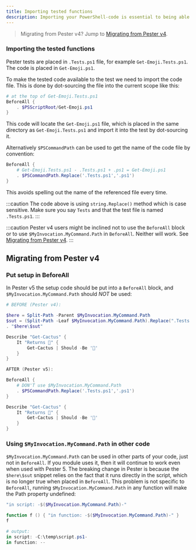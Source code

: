 ```yaml
---
title: Importing tested functions
description: Importing your PowerShell-code is essential to being able to test it. See how to import functions from your code to make them available for your tests
---
```


> Migrating from Pester v4? Jump to [Migrating from Pester v4](#migrating-from-pester-v4).


### Importing the tested functions

Pester tests are placed in `.Tests.ps1` file, for example `Get-Emoji.Tests.ps1`. The code is placed in `Get-Emoji.ps1`.

To make the tested code available to the test we need to import the code file. This is done by dot-sourcing the file into the current scope like this:

```powershell
# at the top of Get-Emoji.Tests.ps1
BeforeAll {
    . $PSScriptRoot/Get-Emoji.ps1
}
```

This code will locate the `Get-Emoji.ps1` file, which is placed in the same directory as `Get-Emoji.Tests.ps1` and import it into the test by dot-sourcing it.

Alternatively `$PSCommandPath` can be used to get the name of the code file by convention:

```powershell
BeforeAll {
    # Get-Emoji.Tests.ps1 - .Tests.ps1 + .ps1 = Get-Emoji.ps1
    . $PSCommandPath.Replace('.Tests.ps1','.ps1')
}
```

This avoids spelling out the name of the referenced file every time.

:::caution
The code above is using `string.Replace()` method which is case sensitive. Make sure you say `Tests` and that the test file is named `.Tests.ps1`.
:::

:::caution
Pester v4 users might be inclined not to use the `BeforeAll` block or to use `$MyInvocation.MyCommand.Path` in `BeforeAll`. Neither will work. See [Migrating from Pester v4](#migrating-from-pester-v4).
:::


## Migrating from Pester v4
### Put setup in BeforeAll

In Pester v5 the setup code should be put into a `BeforeAll` block, and `$MyInvocation.MyCommand.Path` should *NOT* be used:

```PowerShell
# BEFORE (Pester v4):

$here = Split-Path -Parent $MyInvocation.MyCommand.Path
$sut = (Split-Path -Leaf $MyInvocation.MyCommand.Path).Replace(".Tests.", ".")
. "$here\$sut"

Describe "Get-Cactus" {
    It "Returns 🌵" {
        Get-Cactus | Should -Be '🌵'
    }
}
```

```powershell
AFTER (Pester v5):

BeforeAll {
    # DON'T use $MyInvocation.MyCommand.Path
    . $PSCommandPath.Replace('.Tests.ps1','.ps1')
}

Describe "Get-Cactus" {
    It "Returns 🌵" {
        Get-Cactus | Should -Be '🌵'
    }
}
```

### Using `$MyInvocation.MyCommand.Path` in other code

`$MyInvocation.MyCommand.Path` can be used in other parts of your code, just not in `BeforeAll`. If you module uses it, then it will continue to work even when used with Pester 5. The breaking change in Pester is because the `$here\$sut` snippet relies on the fact that it runs directly in the script, which is no longer true when placed in `BeforeAll`. This problem is not specific to `BeforeAll`, running `$MyInvocation.MyCommand.Path` in any function will make the Path property undefined:

```powershell
"in script: -$($MyInvocation.MyCommand.Path)-"

function f () { "in function: -$($MyInvocation.MyCommand.Path)-" }
f

# output:
in script: -C:\temp\script.ps1-
in function: --
```
